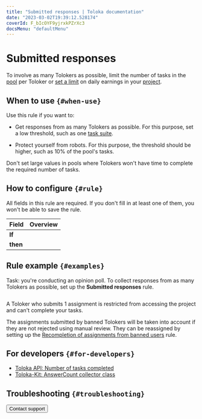 ```yaml
---
title: "Submitted responses | Toloka documentation"
date: "2023-03-02T19:39:12.528174"
coverId: F_bIcOYF9yjrxkPZrXc3
docsMenu: "defaultMenu"
---
```



# Submitted responses

To involve as many Tolokers as possible, limit the number of tasks in the [pool](/docs/glossary#pool) per Toloker or [set a limit](/docs/guide/income) on daily earnings in your [project](/docs/glossary#project).

## When to use `{#when-use}`

Use this rule if you want to:

- Get responses from as many Tolokers as possible. For this purpose, set a low threshold, such as one [task suite](/docs/glossary#task-suite).

- Protect yourself from robots. For this purpose, the threshold should be higher, such as 10% of the pool's tasks.

<Note mode="tip" title="Tip">

Don't set large values in pools where Tolokers won't have time to complete the required number of tasks.

</Note>

## How to configure `{#rule}`
<Note mode="warning" title="Warning">

All fields in this rule are required. If you don't fill in at least one of them, you won't be able to save the rule.

</Note>

**Field** | **Overview**
----- | -----
**If** | <SubmittedAnswersTable1/>
**then** | <SubmittedAnswersTable2/>

## Rule example `{#examples}`
Task: you're conducting an opinion poll. To collect responses from as many Tolokers as possible, set up the **Submitted responses** rule.

<Image width="700px" withBackground imageId="8f72719bb27cdcd15b58a1e9a38cc60d" alt="" />

A Toloker who submits 1 assignment is restricted from accessing the project and can't complete your tasks.

<Note mode="restriction" title="Alert">

The assignments submitted by banned Tolokers will be taken into account if they are not rejected using manual review. They can be reassigned by setting up the [Recompletion of assignments from banned users](/docs/guide/restore-task-overlap) rule.

</Note>

## For developers `{#for-developers}`

- [Toloka API: Number of tasks completed](/docs/api/completed)
- [Toloka-Kit: AnswerCount collector class](/docs/toloka-kit/reference/toloka.client.collectors.AnswerCount)

## Troubleshooting `{#troubleshooting}`

<FaqSkillForEveryPool/>

<FaqSkillForDifferentProjects/>

<FaqGetAccess/>

<FaqTwoTextVersions/>

<Button view="defaultInverse" size="l" type="link" url="/docs/guide/troubleshooting/support?form-source=guide-submitted-answers">Contact support</Button>
